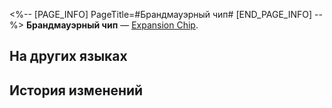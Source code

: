 <%-- [PAGE_INFO]
PageTitle=#Брандмауэрный чип#
[END_PAGE_INFO] --%>
{{Предмет Инфобокс
|id          = 250230
|Изображение = Предмет Брандмауэрный чип.png
|Тип         = Expansion Chip
|Инвентарь   = 
|Редкость    = 3
|Эффект      = 
|Описание    = Повышает макс. НР и значительно повышает шанс быть атакованным противниками.
}}
{{Описание|Игровой предмет в «Эфирных войнах». Экипируйте, чтобы эфирный дух получил особую улучшенную способность.}}
'''Брандмауэрный чип''' — [[Expansion Chip]].

==На других языках==
{{На других языках
|en   = Firewall Chip
|zhs  = 防火墙芯片
|zht  = 防火牆晶片
|ja   = チップ「ファイアウォール」
|ko   = 방화벽 칩
|es   = Chip de cortafuegos
|fr   = Puce de pare-feu
|ru   = Брандмауэрный чип
|th   = ชิปไฟร์วอลล์
|vi   = Chip Tường Lửa
|de   = Chip: Firewall
|id   = Firewall Chip
|pt   = Chip de Firewall
}}

==История изменений==
{{История изменений|3.5}}